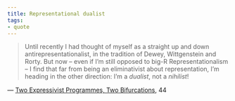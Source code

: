```yaml
---
title: Representational dualist
tags:
- quote
---
```


> Until recently I had thought of myself as a straight up and down antirepresentationalist, in the tradition of Dewey, Wittgenstein and Rorty. But now – even if I’m still opposed to big-R Representationalism – I find that far from being an eliminativist about representation, I’m heading in the other direction: I’m a *dualist*, not a *nihilist*!

— [Two Expressivist Programmes, Two Bifurcations](/docs/phil/Two Expressivist Programmes, Two Bifurcations.html), 44